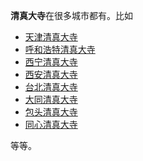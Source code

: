 '''清真大寺'''在很多城市都有。比如
*[[天津清真大寺|天津清真大寺]]
*[[呼和浩特清真大寺|呼和浩特清真大寺]]
*[[西宁清真大寺|西宁清真大寺]]
*[[西安清真大寺|西安清真大寺]]
*[[台北清真大寺|台北清真大寺]]
*[[大同清真大寺|大同清真大寺]]
*[[包头清真大寺|包头清真大寺]]
*[[同心清真大寺|同心清真大寺]]
等等。
{{disambig|Cat=四字建築物消歧義|Q}}